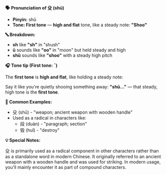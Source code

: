 **🗣️ Pronunciation of 殳 (shū)**

- **Pinyin:** shū
- **Tone: First tone** — **high and flat** tone, like a steady note: **"Shoo"**

**🔤 Breakdown:**

- **sh** like **"sh"** in "shush"
- **ū** sounds like **"oo"** in "moon" but held steady and high
- **shū** sounds like **"shoo"** with a steady high pitch

**🎧 Tone tip (First tone: ˉ)**

The **first tone** is **high and flat**, like holding a steady note:

Say it like you're quietly shooing something away: **"shū..."** — that steady, high tone is the
**first tone**.

**📝 Common Examples:**

- 殳 (shū) - "weapon; ancient weapon with wooden handle"
- Used as a radical in characters like:
  - 段 (duàn) - "paragraph; section"
  - 毁 (huǐ) - "destroy"

**💡 Special Notes:**

殳 is primarily used as a radical component in other characters rather than as a standalone word in
modern Chinese. It originally referred to an ancient weapon with a wooden handle and was used for
striking. In modern usage, you'll mainly encounter it as part of compound characters.

